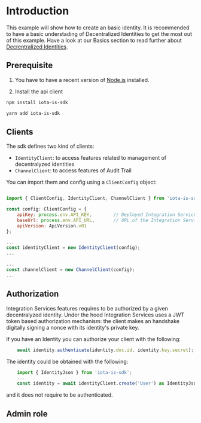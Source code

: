 # Introduction


This example will show how to create an basic identity. 
It is recommended to have a basic understading of Decentralized Identities to get the most out of this example. 
Have a look at our Basics section to read further about
[Decrentralized Identities](../basics/identity).

## Prerequisite

1. You have to have a recent version of [Node.js](https://nodejs.org/en/) installed.

2. Install the api client

<Tabs>
<TabItem value="npm" label="npm">

```bash
npm install iota-is-sdk
```

</TabItem>
<TabItem value="yarn" label="Yarn">

```bash
yarn add iota-is-sdk
```

</TabItem>
</Tabs>

## Clients

The sdk defines two kind of clients:
* `IdentityClient`: to access features related to management of decentralyzed identities
* `ChannelClient`: to access features of Audit Trail

You can import them and config using a `ClientConfig` object:

```js

import { ClientConfig, IdentityClient, ChannelClient } from 'iota-is-sdk';

const config: ClientConfig = {
    apiKey: process.env.API_KEY,        // Deployed Integration Services API KEY
    baseUrl: process.env.API_URL,       // URL of the Integration Services API 
    apiVersion: ApiVersion.v01
};

...
const identityClient = new IdentityClient(config);
...

...
const channelClient = new ChannelClient(config);
...


```

## Authorization

Integration Services features requires to be authorized by a given decentralyzed identity.
Under the hood Integration Services uses a JWT token based authorization mechanism: 
the client makes an handshake digitally signing a nonce with its identity's private key.

If you have an Identity you can authorize your client with the following:

```js
    await identity.authenticate(identity.doc.id, identity.key.secret);
```

The identity could be obtained with the following:

```js
    import { IdentityJson } from 'iota-is-sdk';
    ...
    const identity = await identityClient.create('User') as IdentityJson;
```

and it does not require to be authenticated.

## Admin role

